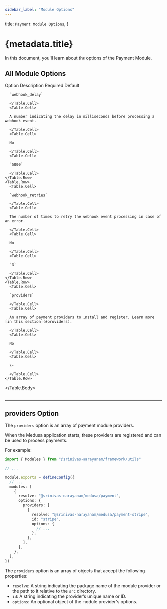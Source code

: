 ```yaml
---
sidebar_label: "Module Options"
---
```



  title: `Payment Module Options`,
}

# {metadata.title}

In this document, you'll learn about the options of the Payment Module.

## All Module Options

<Table>
  <Table.Header>
    <Table.Row>
      <Table.HeaderCell className="w-1/4">Option</Table.HeaderCell>
      <Table.HeaderCell className="w-2/4">Description</Table.HeaderCell>
      <Table.HeaderCell>Required</Table.HeaderCell>
      <Table.HeaderCell>Default</Table.HeaderCell>
    </Table.Row>
  </Table.Header>
  <Table.Body>
    <Table.Row>
      <Table.Cell>
      
      `webhook_delay`
      
      </Table.Cell>
      <Table.Cell>
      
      A number indicating the delay in milliseconds before processing a webhook event.
      
      </Table.Cell>
      <Table.Cell>
      
      No
      
      </Table.Cell>
      <Table.Cell>
      
      `5000`
      
      </Table.Cell>
    </Table.Row>
    <Table.Row>
      <Table.Cell>
      
      `webhook_retries`
      
      </Table.Cell>
      <Table.Cell>
      
      The number of times to retry the webhook event processing in case of an error.
      
      </Table.Cell>
      <Table.Cell>
      
      No
      
      </Table.Cell>
      <Table.Cell>
      
      `3`
      
      </Table.Cell>
    </Table.Row>
    <Table.Row>
      <Table.Cell>
      
      `providers`
      
      </Table.Cell>
      <Table.Cell>
      
      An array of payment providers to install and register. Learn more [in this section](#providers).
      
      </Table.Cell>
      <Table.Cell>
      
      No
      
      </Table.Cell>
      <Table.Cell>
      
      \-
      
      </Table.Cell>
    </Table.Row>
  </Table.Body>
</Table>

---

## providers Option

The `providers` option is an array of payment module providers.

When the Medusa application starts, these providers are registered and can be used to process payments.

For example:

```ts title="medusa-config.ts"
import { Modules } from "@srinivas-narayanam/framework/utils"

// ...

module.exports = defineConfig({
  // ...
  modules: [
    {
      resolve: "@srinivas-narayanam/medusa/payment",
      options: {
        providers: [
          {
            resolve: "@srinivas-narayanam/medusa/payment-stripe",
            id: "stripe",
            options: {
              // ...
            },
          },
        ],
      },
    },
  ],
})
```

The `providers` option is an array of objects that accept the following properties:

- `resolve`: A string indicating the package name of the module provider or the path to it relative to the `src` directory.
- `id`: A string indicating the provider's unique name or ID.
- `options`: An optional object of the module provider's options.